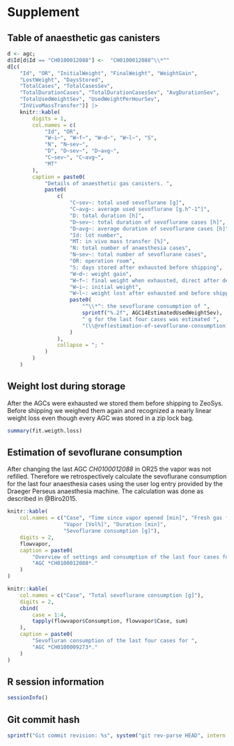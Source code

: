 # Supplement

## Table of anaesthetic gas canisters

```r
d <- agc;
d$Id[d$Id == "CH0100012088"] <-  "CH0100012088^\\*^"
d[c(
    "Id", "OR", "InitialWeight", "FinalWeight", "WeightGain",
    "LostWeight", "DaysStored",
    "TotalCases", "TotalCasesSev",
    "TotalDurationCases", "TotalDurationCasesSev", "AvgDurationSev",
    "TotalUsedWeightSev", "UsedWeightPerHourSev",
    "InVivoMassTransfer")] |>
    knitr::kable(
        digits = 1,
        col.names = c(
            "Id", "OR",
            "W~i~", "W~f~", "W~d~", "W~l~", "S",
            "N", "N~sev~",
            "D", "D~sev~", "D~avg~",
            "C~sev~", "C~avg~",
            "MT"
        ),
        caption = paste0(
            "Details of anaesthetic gas canisters. ",
            paste0(
                c(
                    "C~sev~: total used sevoflurane [g]",
                    "C~avg~: average used sevoflurane [g.h^-1^]",
                    "D: total duration [h]",
                    "D~sev~: total duration of sevoflurane cases [h]",
                    "D~avg~: average duration of sevoflurane cases [h]",
                    "Id: lot number",
                    "MT: in vivo mass transfer [%]",
                    "N: total number of anaesthesia cases",
                    "N~sev~: total number of sevoflurane cases",
                    "OR: operation room",
                    "S: days stored after exhausted before shipping",
                    "W~d~: weight gain",
                    "W~f~: final weight when exhausted, direct after deconnection",
                    "W~i~: initial weight",
                    "W~l~: weight lost after exhausted and before shipping",
                    paste0(
                        "^\\*^: the sevoflurane consumption of ",
                        sprintf("%.2f", AGC14EstimatedUsedWeightSev),
                        " g for the last four cases was estimated ",
                        "(\\@ref(estimation-of-sevoflurane-consumption))."
                    )
                ),
                collapse = "; "
            )
        )
    )
```

## Weight lost during storage

After the AGCs were exhausted we stored them before shipping to ZeoSys.
Before shipping we weighed them again and recognized a nearly linear weight loss even
though every AGC was stored in a zip lock bag.


```r
summary(fit.weigth.loss)
```

## Estimation of sevoflurane consumption

After changing the last AGC *CH0100012088* in OR25 the vapor was not refilled.
Therefore we retrospectively calculate the sevoflurane consumption for the
last four anaesthesia cases using the user log entry provided by the Draeger
Perseus anaesthesia machine.
The calculation was done as described in @Biro2015.

```r
knitr::kable(
    col.names = c("Case", "Time since vapor opened [min]", "Fresh gas flow [l.min^-1^]",
                  "Vapor [Vol%]", "Duration [min]",
                  "Sevoflurane consumption [g]"),
    digits = 2,
    flowvapor,
    caption = paste0(
        "Overview of settings and consumption of the last four cases for ",
        "AGC *CH0100012088*."
    )
)

knitr::kable(
    col.names = c("Case", "Total sevoflurane consumption [g]"),
    digits = 2,
    cbind(
        case = 1:4,
        tapply(flowvapor$Consumption, flowvapor$Case, sum)
    ),
    caption = paste0(
        "Sevofluran consumption of the last four cases for ",
        "AGC *CH0100009273*."
    )
)
```

## R session information


```r
sessionInfo()
```


## Git commit hash


```r
sprintf("Git commit revision: %s", system("git rev-parse HEAD", intern = TRUE))
```

